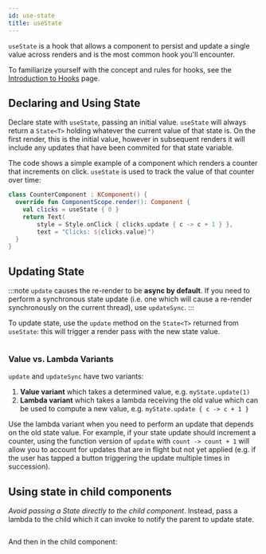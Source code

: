 ```yaml
---
id: use-state
title: useState
---
```



`useState` is a hook that allows a component to persist and update a single value across renders and is the most common hook you'll encounter.

To familiarize yourself with the concept and rules for hooks, see the [Introduction to Hooks](hooks-intro.mdx) page.

## Declaring and Using State

Declare state with `useState`, passing an initial value. `useState` will always return a `State<T>` holding whatever the current value of that state is. On the first render, this is the initial value, however in subsequent renders it will include any updates that have been commited for that state variable.

The code shows a simple example of a component which renders a counter that increments on click. `useState` is used to track the value of that counter over time:

```kotlin {3,6}
class CounterComponent : KComponent() {
  override fun ComponentScope.render(): Component {
    val clicks = useState { 0 }
    return Text(
        style = Style.onClick { clicks.update { c -> c + 1 } },
        text = "Clicks: ${clicks.value}")
  }
}
```

## Updating State

:::note
`update` causes the re-render to be **async by default**. If you need to perform a synchronous state update (i.e. one which will cause a re-render synchronously on the current thread), use `updateSync`.
:::

To update state, use the `update` method on the `State<T>` returned from `useState`: this will trigger a render pass with the new state value.

```kotlin file=sample/src/main/java/com/facebook/samples/litho/kotlin/documentation/CheckboxComponent.kt start=start_example end=end_example
```

### Value vs. Lambda Variants

`update` and `updateSync` have two variants:
1. **Value variant** which takes a determined value, e.g. `myState.update(1)`
2. **Lambda variant** which takes a lambda receiving the old value which can be used to compute a new value, e.g. `myState.update { c -> c + 1 }`

Use the lambda variant when you need to perform an update that depends on the old state value. For example, if your state update should increment a counter, using the function version of `update` with `count -> count + 1` will allow you to account for updates that are in flight but not yet applied (e.g. if the user has tapped a button triggering the update multiple times in succession).

## Using state in child components

*Avoid passing a State directly to the child component*. Instead, pass a lambda to the child which it can invoke to notify the parent to update state.

```kotlin {3,5} file=sample/src/main/java/com/facebook/samples/litho/kotlin/state/StateParentChildComponent.kt start=start_example_parent end=end_example_parent
```

And then in the child component:

```kotlin {1,4} file=sample/src/main/java/com/facebook/samples/litho/kotlin/state/ChildComponent.kt start=start_example_child end=end_example_child
```
